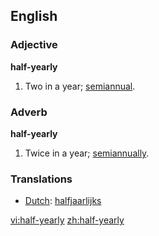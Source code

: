 ==English==
===Adjective===
'''half-yearly'''
#Two in a year; [[semiannual]].

===Adverb===
'''half-yearly'''
#Twice in a year; [[semiannually]].

===Translations===
*[[Dutch]]: [[halfjaarlijks]]

[[vi:half-yearly]]
[[zh:half-yearly]]